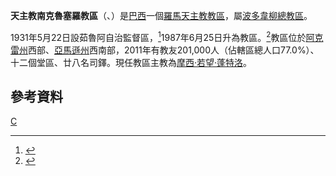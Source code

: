{{Infobox Roman Catholic diocese
|Roman Catholic Diocese of = 天主教南克魯塞羅教區
|Latin name of diocese = Dioecesis Crucis Australis
|image = Catedral de Nossa Senhora da Glória.jpg
|caption =光榮聖母主教座堂
|location = [[巴西|巴西]]
|territory = [[阿克雷州|阿克雷州]]西部、[[亞馬遜州|亞馬遜州]]西南部
|population = 201,000
|rite = 拉丁禮
|patron =
|province = 波多韋柳
|established = 1931年
|cathedral = 光榮聖母主教座堂
|co-cathedral =
|leadership = 主教
|website = [http://www.diocesecruzeirodosul.org/ 官方網頁]
|教宗 =
|metropolitan =
|ordinary = 摩西·若望·蓬特洛
|coadjutor bishop =
|auxiliary =
}}
'''天主教南克魯塞羅教區'''（{{lang-la|Dioecesis Crucis Australis}}、{{lang-pt|Diocese de Cruzeiro do Sul}}）是[[巴西|巴西]]一個[[羅馬天主教|羅馬天主教]][[教區|教區]]，屬[[天主教波多韋柳總教區|波多韋柳總教區]]。

1931年5月22日設茹魯阿自治監督區，<ref>{{cite journal
|journal=[[宗座公報|宗座公報]]
|publisher=梵蒂岡出版社
|date=1932年
|volume=24
|title=''Munus regendi''
|page=444
|url=http://www.vatican.va/archive/aas/documents/AAS%2024%20%5B1932%5D%20-%20ocr.pdf
|access-date=2013-11-09
|archive-date=2010-03-27
|archive-url=https://web.archive.org/web/20100327070856/http://www.vatican.va/archive/aas/documents/AAS%2024%20%5B1932%5D%20-%20ocr.pdf
|dead-url=no
}}</ref>1987年6月25日升為教區。<ref>{{Cite web |url=http://www.vatican.va/holy_father/john_paul_ii/apost_constitutions/documents/hf_jp-ii_apc_19870625_crucis-australis_lt.html |title=升為教區的宗座憲令 |access-date=2013-11-09 |archive-date=2014-05-16 |archive-url=https://web.archive.org/web/20140516234405/http://www.vatican.va/holy_father/john_paul_ii/apost_constitutions/documents/hf_jp-ii_apc_19870625_crucis-australis_lt.html |dead-url=no }}</ref>教區位於[[阿克雷州|阿克雷州]]西部、[[亞馬遜州|亞馬遜州]]西南部，2011年有教友201,000人（佔轄區總人口77.0%）、十二個堂區、廿八名司鐸。現任教區主教為[[摩西·若望·蓬特洛|摩西·若望·蓬特洛]]。

==參考資料==
{{reflist}}
[[Category:巴西天主教教區|C]]